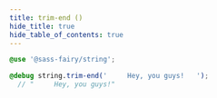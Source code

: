 ```yaml
---
title: trim-end ()
hide_title: true
hide_table_of_contents: true
---
```


<DocPage fieldName="trim-end" fieldType="function" spec={Spec} />

```scss
@use '@sass-fairy/string';

@debug string.trim-end('     Hey, you guys!   ');
  // "     Hey, you guys!"
```
